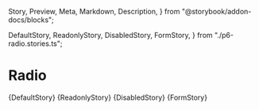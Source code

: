   Story,
  Preview,
  Meta,
  Markdown,
  Description,
} from "@storybook/addon-docs/blocks";


  DefaultStory,
  ReadonlyStory,
  DisabledStory,
  FormStory,
} from "./p6-radio.stories.ts";

<Meta title="Atoms/Radio" component="p6-radio" />

# Radio

<Preview>
  <Story
    name="Default"
    height="84px"
    parameters={DefaultStory.parameters}
    args={DefaultStory.args}
    argTypes={DefaultStory.argTypes}
  >
    {DefaultStory}
  </Story>
</Preview>

<Preview>
  <Story
    name="Readonly"
    height="84px"
    parameters={ReadonlyStory.parameters}
    args={ReadonlyStory.args}
    argTypes={ReadonlyStory.argTypes}
  >
    {ReadonlyStory}
  </Story>
</Preview>

<Preview>
  <Story
    name="Disabled"
    height="84px"
    parameters={DisabledStory.parameters}
    args={DisabledStory.args}
    argTypes={DisabledStory.argTypes}
  >
    {DisabledStory}
  </Story>
</Preview>

<Preview>
  <Story
    name="Form"
    height="84px"
    parameters={FormStory.parameters}
    args={FormStory.args}
    argTypes={FormStory.argTypes}
  >
    {FormStory}
  </Story>
</Preview>

<Description markdown={Readme} />

